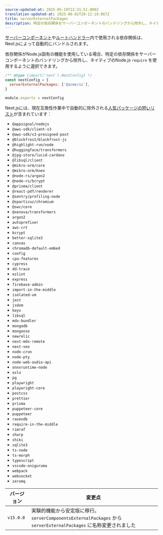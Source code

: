 ```yaml
---
source-updated-at: 2025-05-19T22:31:51.000Z
translation-updated-at: 2025-06-02T20:12:19.067Z
title: serverExternalPackages
description: 特定の依存関係をサーバーコンポーネントのバンドリングから除外し、ネイティブのNode.js `require` を使用します。
---
```


[サーバーコンポーネント](/docs/app/getting-started/server-and-client-components)や[ルートハンドラー](/docs/app/building-your-application/routing/route-handlers)内で使用される依存関係は、Next.jsによって自動的にバンドルされます。

依存関係がNode.js固有の機能を使用している場合、特定の依存関係をサーバーコンポーネントのバンドリングから除外し、ネイティブのNode.js `require` を使用するように選択できます。

```js filename="next.config.js"
/** @type {import('next').NextConfig} */
const nextConfig = {
  serverExternalPackages: ['@acme/ui'],
}

module.exports = nextConfig
```

Next.jsには、現在互換性作業中で自動的に除外される[人気パッケージの短いリスト](https://github.com/vercel/next.js/blob/canary/packages/next/src/lib/server-external-packages.json)が含まれています：

- `@appsignal/nodejs`
- `@aws-sdk/client-s3`
- `@aws-sdk/s3-presigned-post`
- `@blockfrost/blockfrost-js`
- `@highlight-run/node`
- `@huggingface/transformers`
- `@jpg-store/lucid-cardano`
- `@libsql/client`
- `@mikro-orm/core`
- `@mikro-orm/knex`
- `@node-rs/argon2`
- `@node-rs/bcrypt`
- `@prisma/client`
- `@react-pdf/renderer`
- `@sentry/profiling-node`
- `@sparticuz/chromium`
- `@swc/core`
- `@xenova/transformers`
- `argon2`
- `autoprefixer`
- `aws-crt`
- `bcrypt`
- `better-sqlite3`
- `canvas`
- `chromadb-default-embed`
- `config`
- `cpu-features`
- `cypress`
- `dd-trace`
- `eslint`
- `express`
- `firebase-admin`
- `import-in-the-middle`
- `isolated-vm`
- `jest`
- `jsdom`
- `keyv`
- `libsql`
- `mdx-bundler`
- `mongodb`
- `mongoose`
- `newrelic`
- `next-mdx-remote`
- `next-seo`
- `node-cron`
- `node-pty`
- `node-web-audio-api`
- `onnxruntime-node`
- `oslo`
- `pg`
- `playwright`
- `playwright-core`
- `postcss`
- `prettier`
- `prisma`
- `puppeteer-core`
- `puppeteer`
- `ravendb`
- `require-in-the-middle`
- `rimraf`
- `sharp`
- `shiki`
- `sqlite3`
- `ts-node`
- `ts-morph`
- `typescript`
- `vscode-oniguruma`
- `webpack`
- `websocket`
- `zeromq`

| バージョン   | 変更点                                                                                                        |
| --------- | -------------------------------------------------------------------------------------------------------------- |
| `v15.0.0` | 実験的機能から安定版に移行。`serverComponentsExternalPackages` から `serverExternalPackages` に名称変更されました |